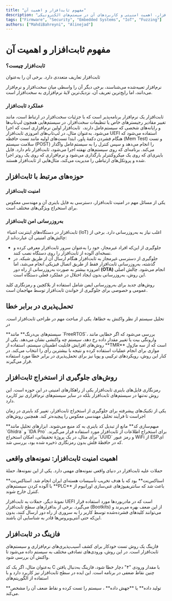 ```yaml
---
title: "مفهوم ثابت‌افزار و اهمیت آن"
description: "آشنایی با مفهوم ثابت‌افزار، اهمیت امنیتی و کاربردهای آن در سیستم‌های الکترونیکی"
tags: ["Firmware", "Security", "Embedded Systems", "IoT", "Fuzzing"]
authors: ["MahdiBahreyni", "Alinejad"]
---
```



# مفهوم <Tooltip tip="Firmware"><span>ثابت‌افزار</span></Tooltip> و اهمیت آن

### ثابت‌افزار چیست؟

ثابت‌افزار تعاریف متعددی دارد. برخی آن را به‌عنوان

<Tooltip tip="Embedded Software">
  <span>نرم‌افزار تعبیه‌شده</span>
</Tooltip>
می‌شناسند، برخی دیگر آن را واسطی میان سخت‌افزار و نرم‌افزار می‌دانند، اما
رایج‌ترین تعریف آن، نزدیک‌ترین لایۀ نرم‌افزاری به سخت‌افزار است.

### عملکرد ثابت‌افزار

ثابت‌افزار یک نرم‌افزار برنامه‌پذیر است که با جزئیات سخت‌افزار در ارتباط است، مانند تغییر مقادیر رجیسترهای خاص یا تنظیمات سخت‌افزار. در سیستم‌هایی همچون لپ‌تاپ‌ها و رایانه‌‌های شخصی که سیستم‌عامل دارند،  ثابت‌افزار اولین نرم‌افزاری است که اجرا می‌شود. به‌عنوان مثال، در لپ‌تاپ‌های امروزی ثابت‌افزار UEFI استفاده می‌شود که هنگام فشردن دکمۀ پاور، ابتدا تست‌های اولیه مانند تست حافظه (Mem Test) و تست سلامت سیستم (POST) را انجام می‌دهد و سپس کنترل را به سیستم‌عامل واگذار می‌کند. برنامه‌ای که روی سیستم‌های نهفته اجرا می‌شود، ثابت‌افزار نام دارد. فایل باینری‌ای که روی یک میکروکنترلر بارگذاری می‌شود و نرم‌افزاری که روی یک روتر اجرا شده و پروتکل‌های ارتباطی را مدیریت می‌کند، مثال‌هایی از ثابت‌افزار هستند.

## حوزه‌های مرتبط با ثابت‌افزار

### امنیت ثابت‌افزار

یکی از مسائل مهم در امنیت ثابت‌افزار، دسترسی به فایل باینری آن و مهندسی معکوس برای استخراج ویژگی‌های مختلف است.

### به‌روزرسانی امن ثابت‌افزار

 ثابت‌افزار در دستگاه‌های اینترنت اشیاء (IoT) اغلب نیاز به به‌روزرسانی دارد. برخی از چالش‌های امنیتی آن عبارت‌اند از:

- جلوگیری از این‌که افراد غیرمجاز، خود را به‌عنوان سرور ثابت‌افزار معرفی کرده و نسخه‌ای آلوده از ثابت‌افزار را روی دستگاه نصب کنند.
- جلوگیری از دسترسی غیرمجاز به ثابت‌افزار هنگام ارسال آن از طریق شبکه. در گذشته، به‌روزرسانی ثابت‌افزار فقط از طریق اتصال فیزیکی انجام می‌شد، اما امروزه بیشتر به‌ صورت به‌روزرسانی از راه دور
  <Tooltip tip="Over the Air">
    <span>**(OTA)**</span>
  </Tooltip>
  انجام می‌شود. چالش اصلی این روش، به‌روزرسانی بدون ایجاد اختلال در عملکرد فعلی
  دستگاه است.

روش‌های جدید برای به‌روزرسانی ایمن شامل استفاده از بلاکچین و رمزنگاری کلید عمومی و خصوصی برای جلوگیری از خواندن ثابت‌افزار توسط مهاجمان است.

## تحمل‌پذیری در برابر خطا

تحلیل سیستم از نظر واکنش به خطاها، یکی از مباحث مهم در طراحی ثابت‌افزار است. در

<Tooltip tip="Real-Time Systems">
  <span>**سیستم‌های بی‌درنگ**</span>
</Tooltip>
مانند `FreeRTOS`، بررسی می‌شود که اگر خطایی مانند وارونگی بیت یا تغییر مقدار
داده رخ دهد، سیستم چه واکنشی نشان می‌دهد. یکی از روش‌های افزایش قابلیت اطمینان
سیستم، استفاده از
<Tooltip tip="Triple Modular Redundancy">
  <span>**TMR**</span>
</Tooltip>
است که از سه ماژول موازی برای انجام عملیات استفاده کرده و نتیجه با بیشترین رأی
را انتخاب می‌کند. در کنار این روش، رویکردهای ترکیبی و پویا نیز برای تحمل‌پذیری
در برابر خطا مورد استفاده قرار می‌گیرند.

## روش‌های جلوگیری از استخراج ثابت‌افزار

رمزنگاری فایل‌های باینری ثابت‌افزار یکی از راهکارهای امنیتی در این حوزه است. این روش نه‌تنها در سیستم‌های ثابت‌افزار بلکه در سایر سیستم‌های نرم‌افزاری نیز کاربرد دارد.

یکی از تکنیک‌های پیشرفته برای جلوگیری از استخراج ثابت‌افزار، تغییر کد باینری در زمان اجراست تا فرآیند تحلیل مهندسی معکوس را پیچیده‌تر کند. همچنین روش‌های

<Tooltip tip="Obfuscation">
  <span>**مبهم‌سازی کد**</span>
</Tooltip>
مانع از تبدیل کد باینری به کد منبع می‌شوند. ابزارهای تحلیل مانند `Ghidra` و `IDA
Pro` برای استخراج اطلاعات از ثابت‌افزار مورد استفاده قرار می‌گیرند. برای مثال،
در یک پروژۀ تحقیقاتی، امکان استخراج `UUID` و رمز عبور WiFi از ESPای که در حافظۀ
فلش بدون رمزنگاری ذخیره شده بود، بررسی شد.

## اهمیت امنیت ثابت‌افزار: نمونه‌های واقعی

حملات علیه ثابت‌افزار در دنیای واقعی نمونه‌های مهمی دارد. یکی از این نمونه‌ها، حملۀ

<Tooltip tip="Stuxnet">
  <span>**استاکس‌نت**</span>
</Tooltip>
بود که با هدف تخریب تأسیسات هسته‌ای ایران انجام شد. استاکس‌نت با آلوده کردن
سیستم‌های
<Tooltip tip="Programmable Logic Controller">
  <span>**PLC**</span>
</Tooltip>
باعث شد که سانتریفیوژهای غنی‌سازی اورانیوم از کنترل خارج شوند.

نمونۀ دیگر، حملات به ثابت‌افزار UEFI است که در مادربوردها مورد استفاده قرار می‌گیرد. برخی از بدافزارهای سطح ثابت‌افزار (Bootkits) از این ضعف بهره می‌برند و می‌توانند کلیدهای فشرده‌شده توسط کاربر را به سروری از راه دور ارسال کنند، بدون این‌که حتی آنتی‌ویروس‌ها قادر به شناسایی آن باشند.

## <Tooltip tip="Fuzzing"><span>فازینگ</span></Tooltip> در ثابت‌افزار

فازینگ یک روش تست خودکار برای کشف آسیب‌پذیری‌های نرم‌افزاری و سیستم‌های ثابت‌افزار است. در این روش، ورودی‌های تصادفی مختلف به سیستم داده می‌شود تا واکنش آن بررسی شود.

به‌عنوان مثال، اگر یک کد C با مقدار ورودی "۴" دچار خطا شود، فازینگ به‌دنبال یافتن چنین نقاط ضعفی در برنامه است. این ایده در سطح ثابت‌افزار نیز کاربرد دارد و با استفاده از الگوریتم‌های

<Tooltip tip="Generation-Based">
  <span>**تولید داده**</span>
</Tooltip>
یا
<Tooltip tip="Mutation-Based">
  <span>**جهش داده**</span>
</Tooltip>
، سیستم را تست کرده و نقاط ضعف آن را مشخص می‌کند.
